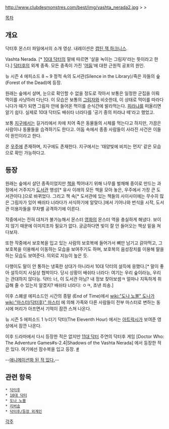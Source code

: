 http://www.clubdesmonstres.com/best/img/vashta_nerada2.jpg
>{{{+2 Hey, who turned out the lights?}}}
>{{{+1 어이, 전기불 누가 껐어?}}}

[[목차]]
== 개요 ==
{{{#!html
<iframe width="560" height="315" src="//www.youtube.com/embed/GmK_Eq2OZxI" frameborder="0" allowfullscreen></iframe>
}}}
닥터후 몬스터 파일에서의 소개 영상. 내레이션은 [[캡틴 잭 하크니스]].

Vashta Nerada. [* [[10대 닥터]]의 말에 따르면 '살을 녹이는 그림자'라는 뜻이라고 한다.] [[닥터후]]의 외계 종족. 모든 종족이 가진 '[[어둠]]'에 대한 근원적 공포의 원인.

뉴 시즌 4 에피소드 8 ~ 9 정적 속의 도서관(Silence in the Library)/죽은 자들의 숲(Forest of the Dead)에 등장.

원래는 숲에서 살며, 눈으로 확인할 수 없을 정도로 작아서 보통은 일정한 군집을 이뤄 먹이를 사냥하러 다닌다. 이 모습은 보통의 [[그림자]]와 비슷한데, 이 상태로 먹이를 따라다니다가 때가 되면 그림자 안에 들어온 먹이를 순식간에 발라먹는다. [[피라냐]]를 떠올리면 알기 쉽다. 실제로 10대 닥터도 배쉬타 너라다를 '공기 중의 피라냐 떼'라고 했었고.

보통 [[지구]]에서는 길거리에서 차에 치어 죽은 동물들의 시체를 먹는다고 하지만, 가끔은 사람이나 동물들을 습격하기도 한다고. 어둠 속에서 종종 사람들이 사라진 사건은 이들이 원인이라고 한다.

온 [[우주]]에 존재하며, 지구에도 존재한다. 지구에서는 '태양빛에 비치는 먼지' 같은 모습으로 확인 가능하다고.

== 등장 ==
원래는 숲에서 살던 종족이었지만 [[책]]을 찍어내기 위해 나무를 벌채해 종이로 만드는 과정에서 거주지가 [[도서관]] 행성[* 유사 이래의 모든 책을 모아 놓은, 우주에서 가장 큰 도서관이다.]으로 바뀌었다. 그리고 책 속[* 도서관에 있는 책들의 사이사이에는 무수히 많은 그림자가 있어 배쉬타 너라다가 서식하기에 알맞다.]에서 기어나와 번식을 시작, 도서관 이용자들을 무차별 공격하기에 이른다.  

작중에서는 전혀 대처가 불가능해서 몬스터 [[영화]]의 몬스터 역을 충실하게 해냈다. 보이지 않기 때문에 이미지조차 필요가 없다. 궁금하다면 빛이 잘 안 들어오는 책상 밑을 쳐다보자. 

또한 작중에서 보호복을 입고 있는 사람의 보호복에 들어가서 뼈만 남기고 갉아먹고, 그 보호복을 이용해서 이동하는 모습을 보여주기도 하며, 보호복의 음성장치를 이용해 말을 하는 모습도 보여준다. 의외로 지능이 높은 듯.

다행이도 말이 안 통하는 냉혹한 상대가 아니라서 10대 닥터의 설득에 응했다.[* 말이 좋아 설득이지 사실상 협박이다. 당시 상황이 배쉬타 너라다: 여기는 우리 숲이라능, 우리는 관대하지 않다능. 닥터: 너, 이 도서관 아님? 내 정보 찾아보셈ㅋ 얼마나 지독하게 취급해 줄 수 있는지 알겠지? 배쉬타 너라다: ㅇㅋ, 초낸 죄송.]

이후 스폐셜 에피소드인 시간의 종말 (End of Time)에서 [[wiki:"도나 노블" 도나]]가 [[wiki:"마스터(닥터후)" 마스터]] 에 의해 가족와 다른 사람들이 전부 마스터로 변하는 동시에 머리가 아프면서 기억이 잠깐 스쳐 나온다.

뉴 시즌 5 에피소드 1 누더기 닥터(The Eleventh Hour) 에서는 [[아트락시]]가 보여준 영상에서 잠깐 나온다.

이후 드라마에서 다시 등장한 적은 없지만 [[11대 닥터]] 주연의 닥터후 게임 [Doctor Who: The Adventure Games#s-2.4|Shadows of the Vashta Nerada] 에서 등장한 적은 있다. 여기에선 잠수복을 입고 등장. [http://4.bp.blogspot.com/_W1zTZKL45w0/TTSiax3XKUI/AAAAAAAAA1s/g7k-gCw1DaQ/s1600/vashta+nerada+2.jpg #]

--[http://fc02.deviantart.net/fs70/f/2011/239/6/e/vashta_nerada_by_emeralddeathboar-d4810lb.jpg 애니메이션화 된 적 있다.]--

== 관련 항목 ==
 * [[닥터후]]
 * [[10대 닥터]]
 * [[도나 노블]]
 * [[리버송]]
 * [[닥터후/등장 외계인]]

[[각주]]
